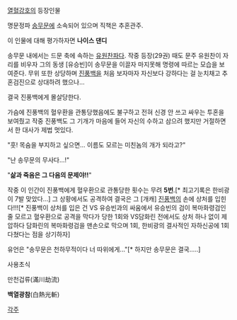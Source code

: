 [[열혈강호]]의 등장인물

명문정파 [[송무문]]에 소속되어 있으며 직책은 추혼관주.

이 인물에 대해 평가하자면 '''나이스 댄디'''

송무문 내에서는 드문 축에 속하는 [[유원찬]]파다. 작중 등장(29권) 때도 문주 유원찬이 자리를 비우자 그의 동생 [유승빈]이 송무문을 이끌자 마지못해 명령에 따르는 모습을 보여준다. 무위 또한 상당하며 [[진풍백]]을 처음 보자마자 자신보다 강하다는 걸 눈치채고 추혼검진으로 상대하려 했으나...

결국 진풍백에게 몰살당한다.

가슴에 진풍백의 혈우환을 관통당했음에도 불구하고 전혀 신경 안 쓰고 싸우는 투혼을 보여줬고 작중 진풍백도 그 기개가 마음에 들어 자신의 수하고 삼으려 했지만 거절하면서 한 대사가 제법 멋있다.

"훗! 목숨을 부지하고 싶으면... 이름도 모르는 미친놈의 개가 되라고?"

"난 송무문의 무사다...!"

"'''삶과 죽음은 그 다음의 문제야!!'''"

작중 이 인간이 진풍백에게 혈우환으로 관통당한 횟수는 무려 '''5번'''.[* 최고기록은 한비광이 7발 맞았다...] 그 상황에서도 공격하여 결국은 그 [개캐] [[진풍백]]의 손에 상처를 입힌다!!![* 진풍백이 상처를 입은 건 VS 유승빈과의 싸움에서 유승빈의 검이 복마화령검인 줄 모르고 혈우환으로 공격을 막다가 당한 1회와 VS담화린 전에서도 상처 하나 없이 제압하다 담화린의 복마화령검을 맨손으로 막으며 1회, 한비광의 결사적인 자하신공에 1회 다쳤다는 점을 상기하자]

유언은 "송무문은 천하무적이다 너 따위에게..."[* 하지만 송무문은 결국.....]

사용초식

만천겁류(滿川劫流)

'''백열광참'''(白熱光斬)

[[각주]]

